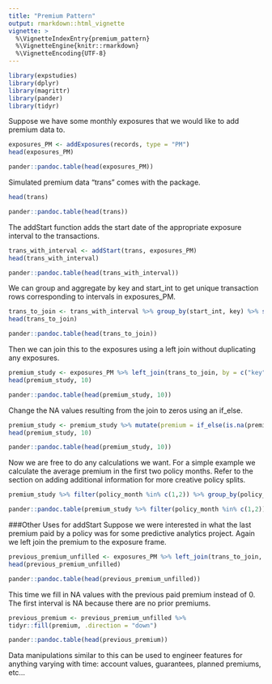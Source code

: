 ---
title: "Premium Pattern"
output: rmarkdown::html_vignette
vignette: >
  %\VignetteIndexEntry{premium_pattern}
  %\VignetteEngine{knitr::rmarkdown}
  %\VignetteEncoding{UTF-8}
---
```{r include = FALSE}
library(expstudies)
library(dplyr)
library(magrittr)
library(pander)
library(tidyr)
```

Suppose we have some monthly exposures that we would like to add premium data to.
```{r, results = "hide"}
exposures_PM <- addExposures(records, type = "PM")
head(exposures_PM)
```
```{r, results = "asis", echo = FALSE}
pander::pandoc.table(head(exposures_PM))
```
Simulated premium data "trans" comes with the package.
```{r, results = "hide"}
head(trans)
```
```{r, results = "asis", echo = FALSE}
pander::pandoc.table(head(trans))
```

The addStart function adds the start date of the appropriate exposure interval to the transactions. 
```{r, results = "hide"}
trans_with_interval <- addStart(trans, exposures_PM)
head(trans_with_interval)
```
```{r, results = "asis", echo = FALSE}
pander::pandoc.table(head(trans_with_interval))
```
We can group and aggregate by key and start_int to get unique transaction rows corresponding to intervals in exposures_PM. 
```{r, results = "hide"}
trans_to_join <- trans_with_interval %>% group_by(start_int, key) %>% summarise(premium = sum(amt))
head(trans_to_join)
```
```{r, results = "asis", echo = FALSE}
pander::pandoc.table(head(trans_to_join))
```
Then we can join this to the exposures using a left join without duplicating any exposures.
```{r, results = "hide"}
premium_study <- exposures_PM %>% left_join(trans_to_join, by = c("key", "start_int"))
head(premium_study, 10)
```
```{r, results = "asis", echo = FALSE}
pander::pandoc.table(head(premium_study, 10))
```
Change the NA values resulting from the join to zeros using an if_else.
```{r, results = "hide"}
premium_study <- premium_study %>% mutate(premium = if_else(is.na(premium), 0, premium))
head(premium_study, 10)
```
```{r, results = "asis", echo = FALSE}
pander::pandoc.table(head(premium_study, 10))
```
Now we are free to do any calculations we want. For a simple example we calculate the average premium in the first two policy months. Refer to the section on adding additional information for more creative policy splits. 
```{r, results = "hide"}
premium_study %>% filter(policy_month %in% c(1,2)) %>% group_by(policy_month) %>% summarise(avg_premium = mean(premium))
```
```{r, results = "asis", echo = FALSE}
pander::pandoc.table(premium_study %>% filter(policy_month %in% c(1,2)) %>% group_by(policy_month) %>% summarise(avg_premium = mean(premium)))
```
###Other Uses for addStart
Suppose we were interested in what the last premium paid by a policy was for some predictive analytics project. Again we left join the premium to the exposure frame.
```{r, results = "hide"}
previous_premium_unfilled <- exposures_PM %>% left_join(trans_to_join, by = c("key", "start_int"))
head(previous_premium_unfilled)
```
```{r, results = "asis", echo = FALSE}
pander::pandoc.table(head(previous_premium_unfilled))
```
This time we fill in NA values with the previous paid premium instead of 0. The first interval is NA because there are no prior premiums.
```{r, results = "hide"}
previous_premium <- previous_premium_unfilled %>%
tidyr::fill(premium, .direction = "down")
```
```{r, results = "asis", echo = FALSE}
pander::pandoc.table(head(previous_premium))
```
Data manipulations similar to this can be used to engineer features for anything varying with time: account values, guarantees, planned premiums, etc...
